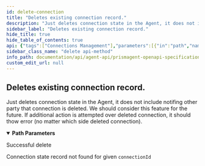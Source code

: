 ```yaml
---
id: delete-connection
title: "Deletes existing connection record."
description: "Just deletes connection state in the Agent, it does not include notifing other party that connection is deleted. We should consider this feature for the future. If additional action is attempted over deleted connection, it should thow error (no matter which side deleted connection)."
sidebar_label: "Deletes existing connection record."
hide_title: true
hide_table_of_contents: true
api: {"tags":["Connections Management"],"parameters":[{"in":"path","name":"connectionId","required":true,"description":"Id of connection state record.","schema":{"type":"string"}}],"operationId":"deleteConnection","description":"Just deletes connection state in the Agent, it does not include notifing other party that connection is deleted. We should consider this feature for the future. If additional action is attempted over deleted connection, it should thow error (no matter which side deleted connection).","responses":{"200":{"description":"Successful delete"},"404":{"description":"Connection state record not found for given `connectionId`"}},"method":"delete","path":"/connections/{connectionId}","servers":[{"url":"https://k8s-dev.atalaprism.io/prism-agent/"},{"url":"http://localhost/prism-agent"}],"security":[{"ApiKeyAuth":[]}],"securitySchemes":{"ApiKeyAuth":{"type":"apiKey","in":"header","name":"apikey"}},"info":{"title":"PrismAgent OpenAPI specification","description":"OpenAPI specification for Decentralized Identifiers (DID) Operations","version":"0.1.0","contact":{"name":"Core DID","email":"atala-coredid@iohk.io"}},"postman":{"name":"Deletes existing connection record.","description":{"content":"Just deletes connection state in the Agent, it does not include notifing other party that connection is deleted. We should consider this feature for the future. If additional action is attempted over deleted connection, it should thow error (no matter which side deleted connection).","type":"text/plain"},"url":{"path":["connections",":connectionId"],"host":["{{baseUrl}}"],"query":[],"variable":[{"disabled":false,"description":{"content":"(Required) Id of connection state record.","type":"text/plain"},"type":"any","value":"","key":"connectionId"}]},"method":"DELETE"}}
sidebar_class_name: "delete api-method"
info_path: documentation/api/agent-api/prismagent-openapi-specification
custom_edit_url: null
---
```



## Deletes existing connection record.



Just deletes connection state in the Agent, it does not include notifing other party that connection is deleted. We should consider this feature for the future. If additional action is attempted over deleted connection, it should thow error (no matter which side deleted connection).

<details style={{"marginBottom":"1rem"}} data-collapsed={false} open={true}><summary style={{}}><strong>Path Parameters</strong></summary><div><ul><ParamsItem className={"paramsItem"} param={{"in":"path","name":"connectionId","required":true,"description":"Id of connection state record.","schema":{"type":"string"}}}></ParamsItem></ul></div></details><div><ApiTabs><TabItem label={"200"} value={"200"}><div>

Successful delete

</div><div></div></TabItem><TabItem label={"404"} value={"404"}><div>

Connection state record not found for given `connectionId`

</div><div></div></TabItem></ApiTabs></div>
      
